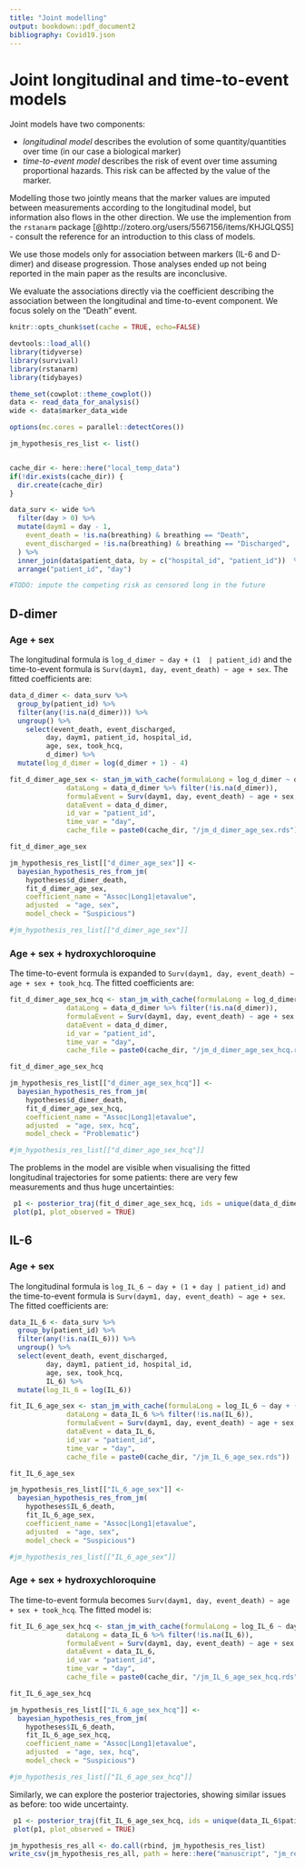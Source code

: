 ```yaml
---
title: "Joint modelling"
output: bookdown::pdf_document2
bibliography: Covid19.json
---
```


# Joint longitudinal and time-to-event models

Joint models have two components: 

- _longitudinal model_ describes the evolution of some quantity/quantities over time (in our case a biological marker)
- _time-to-event model_ describes the risk of event over time assuming proportional hazards. This risk can be affected by the value of the marker.

Modelling those two jointly means that the marker values are imputed between measurements according to the longitudinal model, but information also flows in the other direction. We use the implemention from the `rstanarm` package [@http://zotero.org/users/5567156/items/KHJGLQS5] - consult the reference for an introduction to this class of models.

We use those models only for association between markers (IL-6 and D-dimer) and disease progression. Those analyses ended up not being reported in the main paper as the results are inconclusive.

We evaluate the associations directly via the coefficient describing the association between the longitudinal and time-to-event component. We focus solely on the "Death" event.

```r
knitr::opts_chunk$set(cache = TRUE, echo=FALSE)

devtools::load_all()
library(tidyverse)
library(survival)
library(rstanarm)
library(tidybayes)

theme_set(cowplot::theme_cowplot())
data <- read_data_for_analysis()
wide <- data$marker_data_wide

options(mc.cores = parallel::detectCores())

jm_hypothesis_res_list <- list()


cache_dir <- here::here("local_temp_data")
if(!dir.exists(cache_dir)) {
  dir.create(cache_dir)
}

```

```r

data_surv <- wide %>%  
  filter(day > 0) %>%
  mutate(daym1 = day - 1,
    event_death = !is.na(breathing) & breathing == "Death",
    event_discharged = !is.na(breathing) & breathing == "Discharged",
  ) %>%
  inner_join(data$patient_data, by = c("hospital_id", "patient_id"))  %>%
  arrange("patient_id", "day")

#TODO: impute the competing risk as censored long in the future
```

## D-dimer

### Age + sex

The longitudinal formula is `log_d_dimer ~ day + (1  | patient_id)` and the time-to-event formula is `Surv(daym1, day, event_death) ~ age + sex`. The fitted coefficients are:

```r
data_d_dimer <- data_surv %>%
  group_by(patient_id) %>%
  filter(any(!is.na(d_dimer))) %>%
  ungroup() %>%
    select(event_death, event_discharged, 
         day, daym1, patient_id, hospital_id, 
         age, sex, took_hcq,
         d_dimer) %>%
  mutate(log_d_dimer = log(d_dimer + 1) - 4)

fit_d_dimer_age_sex <- stan_jm_with_cache(formulaLong = log_d_dimer ~ day + (1  | patient_id),
              dataLong = data_d_dimer %>% filter(!is.na(d_dimer)),
              formulaEvent = Surv(daym1, day, event_death) ~ age + sex,
              dataEvent = data_d_dimer,
              id_var = "patient_id",
              time_var = "day",
              cache_file = paste0(cache_dir, "/jm_d_dimer_age_sex.rds"))

fit_d_dimer_age_sex

```

```r
jm_hypothesis_res_list[["d_dimer_age_sex"]] <-
  bayesian_hypothesis_res_from_jm(
    hypotheses$d_dimer_death,
    fit_d_dimer_age_sex,
    coefficient_name = "Assoc|Long1|etavalue",
    adjusted  = "age, sex",
    model_check = "Suspicious")

#jm_hypothesis_res_list[["d_dimer_age_sex"]]
```

### Age + sex + hydroxychloroquine

The time-to-event formula is expanded to `Surv(daym1, day, event_death) ~ age + sex + took_hcq`. The fitted coefficients are:

```r
fit_d_dimer_age_sex_hcq <- stan_jm_with_cache(formulaLong = log_d_dimer ~ day + (1  | patient_id),
              dataLong = data_d_dimer %>% filter(!is.na(d_dimer)),
              formulaEvent = Surv(daym1, day, event_death) ~ age + sex + took_hcq,
              dataEvent = data_d_dimer,
              id_var = "patient_id",
              time_var = "day",
              cache_file = paste0(cache_dir, "/jm_d_dimer_age_sex_hcq.rds"))

fit_d_dimer_age_sex_hcq
```

```r
jm_hypothesis_res_list[["d_dimer_age_sex_hcq"]] <-
  bayesian_hypothesis_res_from_jm(
    hypotheses$d_dimer_death,
    fit_d_dimer_age_sex_hcq,
    coefficient_name = "Assoc|Long1|etavalue",
    adjusted  = "age, sex, hcq",
    model_check = "Problematic")

#jm_hypothesis_res_list[["d_dimer_age_sex_hcq"]]
```

The problems in the model are visible when visualising the fitted longitudinal trajectories for some patients: there are very few measurements and thus huge uncertainties:

```r
 p1 <- posterior_traj(fit_d_dimer_age_sex_hcq, ids = unique(data_d_dimer$patient_id)[23:28])
 plot(p1, plot_observed = TRUE)                     
```

## IL-6

### Age + sex

The longitudinal formula is `log_IL_6 ~ day + (1 + day | patient_id)` and the time-to-event formula is `Surv(daym1, day, event_death) ~ age + sex`. The fitted coefficients are:

```r
data_IL_6 <- data_surv %>%
  group_by(patient_id) %>%
  filter(any(!is.na(IL_6))) %>%
  ungroup() %>% 
  select(event_death, event_discharged, 
         day, daym1, patient_id, hospital_id, 
         age, sex, took_hcq,
         IL_6) %>%
  mutate(log_IL_6 = log(IL_6))

fit_IL_6_age_sex <- stan_jm_with_cache(formulaLong = log_IL_6 ~ day + (1 + day | patient_id),
              dataLong = data_IL_6 %>% filter(!is.na(IL_6)),
              formulaEvent = Surv(daym1, day, event_death) ~ age + sex,
              dataEvent = data_IL_6,
              id_var = "patient_id",
              time_var = "day",
              cache_file = paste0(cache_dir, "/jm_IL_6_age_sex.rds"))

fit_IL_6_age_sex

```
```r
jm_hypothesis_res_list[["IL_6_age_sex"]] <-
  bayesian_hypothesis_res_from_jm(
    hypotheses$IL_6_death,
    fit_IL_6_age_sex,
    coefficient_name = "Assoc|Long1|etavalue",
    adjusted  = "age, sex",
    model_check = "Suspicious")

#jm_hypothesis_res_list[["IL_6_age_sex"]]

```

### Age + sex + hydroxychloroquine 

The time-to-event formula becomes `Surv(daym1, day, event_death) ~ age + sex + took_hcq`. The fitted model is:

```r
fit_IL_6_age_sex_hcq <- stan_jm_with_cache(formulaLong = log_IL_6 ~ day + (1 + day | patient_id),
              dataLong = data_IL_6 %>% filter(!is.na(IL_6)),
              formulaEvent = Surv(daym1, day, event_death) ~ age + sex + took_hcq,
              dataEvent = data_IL_6,
              id_var = "patient_id",
              time_var = "day",
              cache_file = paste0(cache_dir, "/jm_IL_6_age_sex_hcq.rds"))

fit_IL_6_age_sex_hcq
```

```r
jm_hypothesis_res_list[["IL_6_age_sex_hcq"]] <-
  bayesian_hypothesis_res_from_jm(
    hypotheses$IL_6_death,
    fit_IL_6_age_sex_hcq,
    coefficient_name = "Assoc|Long1|etavalue",
    adjusted  = "age, sex, hcq",
    model_check = "Suspicious")

#jm_hypothesis_res_list[["IL_6_age_sex_hcq"]]

```

Similarly, we can explore the posterior trajectories, showing similar issues as before: too wide uncertainty.

```r
 p1 <- posterior_traj(fit_IL_6_age_sex_hcq, ids = unique(data_IL_6$patient_id)[c(8,14,23,13,6,1)])
 plot(p1, plot_observed = TRUE)                     
```

```r
jm_hypothesis_res_all <- do.call(rbind, jm_hypothesis_res_list)
write_csv(jm_hypothesis_res_all, path = here::here("manuscript", "jm_res.csv"))
```
